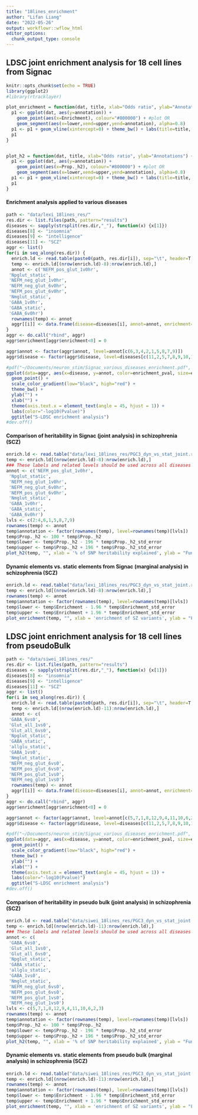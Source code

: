 ```yaml
---
title: "18lines_enrichment"
author: "Lifan Liang"
date: "2022-05-26"
output: workflowr::wflow_html
editor_options:
  chunk_output_type: console
---
```


## LDSC joint enrichment analysis for 18 cell lines from Signac


```r
knitr::opts_chunk$set(echo = TRUE)
library(ggplot2)
#library(rtracklayer)

plot_enrichment = function(dat, title, xlab="Odds ratio", ylab="Annotations") {
  p1 <- ggplot(dat, aes(y=annotation)) + 
    geom_point(aes(x=Enrichment), colour="#800000") + #plot OR
    geom_segment(aes(x=lower,xend=upper,yend=annotation), alpha=0.8)
  p1 <- p1 + geom_vline(xintercept=0) + theme_bw() + labs(title=title, x=xlab, y=ylab)
  p1
}


plot_h2 = function(dat, title, xlab="Odds ratio", ylab="Annotations") {
  p1 <- ggplot(dat, aes(y=annotation)) + 
    geom_point(aes(x=Prop._h2), colour="#800000") + #plot OR
    geom_segment(aes(x=lower,xend=upper,yend=annotation), alpha=0.8)
  p1 <- p1 + geom_vline(xintercept=0) + theme_bw() + labs(title=title, x=xlab, y=ylab)
  p1
}
```

#### Enrichment analysis applied to various diseases
```r
path <- "data/lexi_18lines_res/"
res.dir <- list.files(path, pattern="results")
diseases <- sapply(strsplit(res.dir,"_"), function(x) {x[1]})
diseases[8] <- "insomnia"
diseases[9] <- "intelligence"
diseases[11] <- "SCZ"
aggr <- list()
for(i in seq_along(res.dir)) {
  enrich.ld <- read.table(paste0(path, res.dir[i]), sep="\t", header=T, row.names=1)
  temp <- enrich.ld[(nrow(enrich.ld)-8):nrow(enrich.ld),]
  annot <- c('NEFM_pos_glut_1v0hr',
 'Npglut_static',
 'NEFM_neg_glut_1v0hr',
 'NEFM_neg_glut_6v0hr',
 'NEFM_pos_glut_6v0hr',
 'Nmglut_static',
 'GABA_1v0hr',
 'GABA_static',
 'GABA_6v0hr')
  rownames(temp) <- annot
  aggr[[i]] <- data.frame(disease=diseases[i], annot=annot, enrichment=temp$Enrichment, enrichment_pval=-log10(temp$Enrichment_p))
}
aggr <- do.call("rbind", aggr)
aggr$enrichment[aggr$enrichment<0] = 0

aggr$annot <- factor(aggr$annot, level=annot[c(6,3,4,2,1,5,8,7,9)])
aggr$disease <- factor(aggr$disease, level=diseases[c(11,2,5,7,8,9,10,1,6,4,12,3)])

#pdf("~/Documents/neuron_stim/Signac_various_diseases_enrichment.pdf", width = 9, height=5)
ggplot(data=aggr, aes(x=disease, y=annot, color=enrichment_pval, size=enrichment)) + 
  geom_point() +
  scale_color_gradient(low="black", high="red") +
  theme_bw() + 
  ylab("") + 
  xlab("") + 
  theme(axis.text.x = element_text(angle = 45, hjust = 1)) +
  labs(color="-log10(Pvalue)")
  ggtitle("S-LDSC enrichment analysis")
#dev.off()
```



#### Comparison of heritability in Signac (joint analysis) in schizophrenia (SCZ)
```r
enrich.ld <- read.table("data/lexi_18lines_res/PGC3_dyn_vs_stat_joint.results", sep="\t", header=T, row.names=1)
temp <- enrich.ld[(nrow(enrich.ld)-8):nrow(enrich.ld),]
### These labels and related levels should be used across all diseases
annot <- c('NEFM_pos_glut_1v0hr',
 'Npglut_static',
 'NEFM_neg_glut_1v0hr',
 'NEFM_neg_glut_6v0hr',
 'NEFM_pos_glut_6v0hr',
 'Nmglut_static',
 'GABA_1v0hr',
 'GABA_static',
 'GABA_6v0hr')
lvls <- c(2:4,6,1,5,8,7,9)
rownames(temp) <- annot
temp$annotation <- factor(rownames(temp), level=rownames(temp)[lvls])
temp$Prop._h2 <- 100 * temp$Prop._h2
temp$lower <- temp$Prop._h2 - 196 * temp$Prop._h2_std_error
temp$upper <- temp$Prop._h2 + 196 * temp$Prop._h2_std_error
plot_h2(temp, "", xlab = '% of SNP heritability explained', ylab = "Functional annotations")
```

#### Dynamic elements vs. static elements from Signac (marginal analysis) in schizophrenia (SCZ)
```r
enrich.ld <- read.table("data/lexi_18lines_res/PGC3_dyn_vs_stat_joint.results", sep="\t", header=T, row.names=1)
temp <- enrich.ld[(nrow(enrich.ld)-8):nrow(enrich.ld),]
rownames(temp) <- annot
temp$annotation <- factor(rownames(temp), level=rownames(temp)[lvls])
temp$lower <- temp$Enrichment - 1.96 * temp$Enrichment_std_error
temp$upper <- temp$Enrichment + 1.96 * temp$Enrichment_std_error
plot_enrichment(temp, "", xlab = 'enrichment of SZ variants', ylab = "Functional annotations")
```


## LDSC joint enrichment analysis for 18 cell lines from pseudoBulk
```r
path <- "data/siwei_18lines_res/"
res.dir <- list.files(path, pattern="results")
diseases <- sapply(strsplit(res.dir,"_"), function(x) {x[1]})
diseases[8] <- "insomnia"
diseases[9] <- "intelligence"
diseases[11] <- "SCZ"
aggr <- list()
for(i in seq_along(res.dir)) {
  enrich.ld <- read.table(paste0(path, res.dir[i]), sep="\t", header=T, row.names=1)
  temp <- enrich.ld[(nrow(enrich.ld)-11):nrow(enrich.ld),]
  annot <- c(
 'GABA_6vs0',
 'Glut_all_1vs0',
 'Glut_all_6vs0',
 'Npglut_static',
 'GABA_static',
 'allglu_static',
 'GABA_1vs0',
 'Nmglut_static',
 'NEFM_neg_glut_6vs0',
 'NEFM_pos_glut_6vs0',
 'NEFM_pos_glut_1vs0',
 'NEFM_neg_glut_1vs0')
  rownames(temp) <- annot
  aggr[[i]] <- data.frame(disease=diseases[i], annot=annot, enrichment=temp$Enrichment, enrichment_pval=-log10(temp$Enrichment_p))
}
aggr <- do.call("rbind", aggr)
aggr$enrichment[aggr$enrichment<0] = 0

aggr$annot <- factor(aggr$annot, level=annot[c(5,7,1,8,12,9,4,11,10,6,2,3)])
aggr$disease <- factor(aggr$disease, level=diseases[c(11,2,5,7,8,9,10,1,6,4,12,3)])

#pdf("~/Documents/neuron_stim/Signac_various_diseases_enrichment.pdf", width = 9, height=5)
ggplot(data=aggr, aes(x=disease, y=annot, color=enrichment_pval, size=enrichment)) + 
  geom_point() +
  scale_color_gradient(low="black", high="red") +
  theme_bw() + 
  ylab("") + 
  xlab("") + 
  theme(axis.text.x = element_text(angle = 45, hjust = 1)) +
  labs(color="-log10(Pvalue)")
  ggtitle("S-LDSC enrichment analysis")
#dev.off()
```

#### Comparison of heritability in pseudo bulk (joint analysis) in schizophrenia (SCZ)
```r
enrich.ld <- read.table("data/siwei_18lines_res/PGC3_dyn_vs_stat_joint.results", sep="\t", header=T, row.names=1)
temp <- enrich.ld[(nrow(enrich.ld)-11):nrow(enrich.ld),]
### These labels and related levels should be used across all diseases
annot <- c(
 'GABA_6vs0',
 'Glut_all_1vs0',
 'Glut_all_6vs0',
 'Npglut_static',
 'GABA_static',
 'allglu_static',
 'GABA_1vs0',
 'Nmglut_static',
 'NEFM_neg_glut_6vs0',
 'NEFM_pos_glut_6vs0',
 'NEFM_pos_glut_1vs0',
 'NEFM_neg_glut_1vs0')
lvls <- c(5,7,1,8,12,9,4,11,10,6,2,3)
rownames(temp) <- annot
temp$annotation <- factor(rownames(temp), level=rownames(temp)[lvls])
temp$Prop._h2 <- 100 * temp$Prop._h2
temp$lower <- temp$Prop._h2 - 196 * temp$Prop._h2_std_error
temp$upper <- temp$Prop._h2 + 196 * temp$Prop._h2_std_error
plot_h2(temp, "", xlab = '% of SNP heritability explained', ylab = "Functional annotations")
```

#### Dynamic elements vs. static elements from pseudo bulk (marginal analysis) in schizophrenia (SCZ)
```r
enrich.ld <- read.table("data/siwei_18lines_res/PGC3_dyn_vs_stat_joint.results", sep="\t", header=T, row.names=1)
temp <- enrich.ld[(nrow(enrich.ld)-11):nrow(enrich.ld),]
rownames(temp) <- annot
temp$annotation <- factor(rownames(temp), level=rownames(temp)[lvls])
temp$lower <- temp$Enrichment - 1.96 * temp$Enrichment_std_error
temp$upper <- temp$Enrichment + 1.96 * temp$Enrichment_std_error
plot_enrichment(temp, "", xlab = 'enrichment of SZ variants', ylab = "Functional annotations")
```